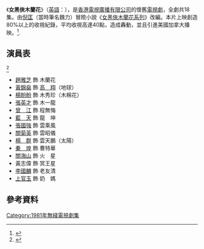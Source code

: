 {{無綫劇集 
| 中文劇名=女黑俠木蘭花
| 英文劇名={{lang|en|The Legend of Wonder Lady}}
| 圖像=
| 製作年份=1981年
| 海外推出日期=
| 翡翠台首播日期=1981年11月16日－12月11日
| 翡翠台首播時間=逢星期一至五 20:30-21:30
| 監製=[[王天林|王天林]]
| 編導=
| 助理編導=
| 製作統籌=
| 編審=[[王晶_(導演)|王晶]]
| 編劇=
| 集數=18
| 劇種=懷舊特技
| 製作公司=[[香港|香港]][[電視廣播有限公司|電視廣播有限公司]]
| 外景={{HKG-1959}}
| 主演={{nowrap|[[趙雅芝|趙雅芝]]、[[黃錦燊|黃錦燊]]、[[楊盼盼|楊盼盼]]、[[曾江|曾　江]]、<br>[[張國強_(香港)|張國強]]、[[關菊英|關菊英]]、[[楊群_(演員)|楊　群]]、[[秦煌|秦　煌]]}}
| 主題曲=女黑俠木蘭花
| 作曲=[[顧嘉煇|顧嘉煇]]
| 填詞=[[鄭國江|鄭國江]]
| 主唱=[[葉麗儀|葉麗儀]]
| 網頁= 
}}
《'''女黑俠木蘭花'''》（[[英語|英語]]：{{lang|en|'''The Legend of Wonder Lady'''}}），是[[香港|香港]][[電視廣播有限公司|電視廣播有限公司]]的懷舊[[電視劇|電視劇]]，全劇共18集。由[[倪匡|倪匡]]（當時筆名魏力）冒險小說《[[女黑俠木蘭花系列|女黑俠木蘭花系列]]》改編。本片上映創造80%以上的收視紀錄，平均收視高達40點，造成轟動，並且引進美國加拿大播映。<ref>{{cite web|url=https://baike.baidu.hk/item/%E5%A5%B3%E9%BB%91%E4%BF%A0%E6%9C%A8%E8%98%AD%E8%8A%B1/79996|title=本片上映創造80%以上的收視紀錄|first=|last=|author1=电影聚焦|date=|publisher=โดย [[baidu|baidu]]|accessdate=December 14, 2021|archive-date=2021-12-14|archive-url=https://web.archive.org/web/20211214004920/https://baike.baidu.hk/item/%E5%A5%B3%E9%BB%91%E4%BF%A0%E6%9C%A8%E8%98%AD%E8%8A%B1/79996}}</ref>.

==演員表==
<ref>{{cite web |date=2009-11-01 |publisher=ihao網路社群中心 |url=http://www.realplayer.tw/viewthread.php?tid=3010 |title=女黑俠木蘭花劇情(1~18) |archiveurl=https://web.archive.org/web/20150427133033/http://www.realplayer.tw/viewthread.php?tid=3010 |archivedate=2015-04-27 |access-date=2015-04-27 |dead-url=yes }}</ref>
*[[趙雅芝|趙雅芝]] 飾 木蘭花
*[[黃錦燊|黃錦燊]] 飾 [[高翔_(倪匡小說人物)|高　翔]]（地球）
*[[楊盼盼|楊盼盼]] 飾 木秀珍（木棉花）
*[[張英才|張英才]] 飾 木一龍
*[[曾江|曾　江]] 飾 程無悔
*[[藍天_(演員)|藍　天]] 飾 龍　坤
*[[張國強_(香港)|張國強]] 飾 雲乘風
*[[關菊英|關菊英]] 飾 雲昭儀
*[[楊群_(演員)|楊　群]] 飾 雲天鵬（太陽）
*[[秦煌|秦　煌]] 飾 曹特華
*[[關海山|關海山]] 飾 火　星
*黃志偉 飾 冥王星
*[[李國麟_(演員)|李國麟]] 飾 老友清
*[[上官玉|上官玉]] 飾 奶　媽
 
[[Category:1981年無綫電視劇集|Category:1981年無綫電視劇集]]

==參考資料==
{{reflist}}
